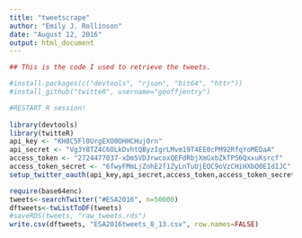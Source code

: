 ```yaml
---
title: "tweetscrape"
author: "Emily J. Rollinson"
date: "August 12, 2016"
output: html_document
---
```

```r
## This is the code I used to retrieve the tweets.

#install.packages(c("devtools", "rjson", "bit64", "httr"))
#install_github("twitteR", username="geoffjentry")

#RESTART R session!
 
library(devtools)
library(twitteR)
api_key <- "KH8C5Fl0UrgEXO0OHHCHuj0rn"
api_secret <- "Vg3Y8TZ4C6OLkDvhtQByzIgrLMvm19T4EE0cPM92RfqYoMEDaA"
access_token <- "2724477037-xDm5VDJrwcoxQEFdRbjXmGxbZkTPS6QxxuKsrcf"
access_token_secret <- "6fwyFMmLjZohE2f1ZyLnTuUjEQC9oVzCHiHXbQ0EIdIJC"
setup_twitter_oauth(api_key,api_secret,access_token,access_token_secret)

require(base64enc)
tweets<-searchTwitter("#ESA2016", n=50000)
dftweets<-twListToDF(tweets)
#saveRDS(tweets, "raw_tweets.rds")
write.csv(dftweets, "ESA2016tweets_8_13.csv", row.names=FALSE)

```